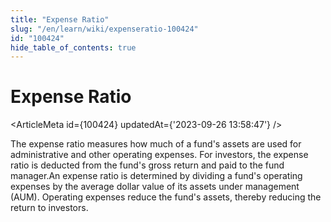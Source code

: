 ```yaml
---
title: "Expense Ratio"
slug: "/en/learn/wiki/expenseratio-100424"
id: "100424"
hide_table_of_contents: true
---
```



# Expense Ratio

<ArticleMeta id={100424} updatedAt={'2023-09-26 13:58:47'} />
<div className='border-solid border-b border-t-0 my-4 border-[var(--ifm-color-gray-300)]' />

The expense ratio measures how much of a fund's assets are used for administrative and other operating expenses. For investors, the expense ratio is deducted from the fund's gross return and paid to the fund manager.An expense ratio is determined by dividing a fund's operating expenses by the average dollar value of its assets under management (AUM). Operating expenses reduce the fund's assets, thereby reducing the return to investors.
